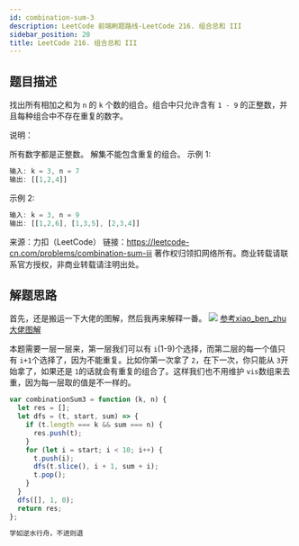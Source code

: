 ```yaml
---
id: combination-sum-3
description: LeetCode 前端刷题路线-LeetCode 216. 组合总和 III
sidebar_position: 20
title: LeetCode 216. 组合总和 III
---
```


## 题目描述
找出所有相加之和为 `n` 的 `k` 个数的组合。组合中只允许含有 `1 - 9` 的正整数，并且每种组合中不存在重复的数字。

说明：

所有数字都是正整数。
解集不能包含重复的组合。 
示例 1:

```javascript
输入: k = 3, n = 7
输出: [[1,2,4]]
```

示例 2:

```javascript
输入: k = 3, n = 9
输出: [[1,2,6], [1,3,5], [2,3,4]]
```

来源：力扣（LeetCode）
链接：https://leetcode-cn.com/problems/combination-sum-iii
著作权归领扣网络所有。商业转载请联系官方授权，非商业转载请注明出处。




## 解题思路
首先，还是搬运一下大佬的图解，然后我再来解释一番。
![](https://img-blog.csdnimg.cn/20200918154008515.png?x-oss-process=image/watermark,type_ZmFuZ3poZW5naGVpdGk,shadow_10,text_aHR0cHM6Ly9ibG9nLmNzZG4ubmV0L3dlaXhpbl80MjQyOTcxOA==,size_16,color_FFFFFF,t_70#pic_center)
<a href="https://leetcode-cn.com/problems/combination-sum-iii/solution/shou-hua-tu-jie-216-zu-he-zong-he-iii-by-xiao_ben_/">参考xiao_ben_zhu大佬图解</a>

本题需要一层一层来，第一层我们可以有 `i`(1-9)个选择，而第二层的每一个值只有 `i+1`个选择了，因为不能重复。比如你第一次拿了 `2`，在下一次，你只能从 `3`开始拿了，如果还是 `1`的话就会有重复的组合了。这样我们也不用维护 `vis`数组来去重，因为每一层取的值是不一样的。

```javascript
var combinationSum3 = function (k, n) {
  let res = [];
  let dfs = (t, start, sum) => {
    if (t.length === k && sum === n) {
      res.push(t);
    }
    for (let i = start; i < 10; i++) {
      t.push(i);
      dfs(t.slice(), i + 1, sum + i);
      t.pop();
    }
  }
  dfs([], 1, 0);
  return res;
};
```


```javascript
学如逆水行舟，不进则退
```


